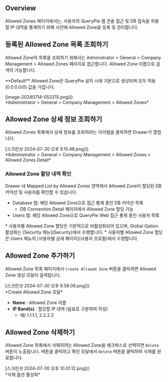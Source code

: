 
## Overview

Allowed Zones 페이지에서는, 사용자의 QueryPie 웹 콘솔 접근 및 DB 접속을 허용할 IP 대역을 통제하기 위해 사전에 Allowed Zone을 등록 및 관리합니다.


## 등록된 Allowed Zone 목록 조회하기

Allowed Zone의 목록을 조회하기 위해서는 Administrator &gt; General &gt; Company Management &gt; Allowed Zones 페이지로 접근합니다. Allowed Zone 이름으로 검색이 가능합니다.

<Callout type="info">
**Default**  Allowed Zone은 QueryPie 설치 시에 기본으로 생성되며 모두 허용(0.0.0.0/0) 값을 가집니다.
</Callout>
<p align="center">
<div>[image-20240714-053215.png]()</div>
*Administrator &gt; General &gt; Company Management &gt; Allowed Zones*
</p>


## Allowed Zone 상세 정보 조회하기

Allowed Zones 목록에서 상세 정보를 조회하려는 아이템을 클릭하면 Drawer가 열립니다.
<p align="center">
<div>[스크린샷 2024-07-30 오후 9.15.48.png]()</div>
*Administrator &gt; General &gt; Company Management &gt; Allowed Zones &gt; Allowed Zones Detail*
</p>

### Allowed Zone 할당 내역 확인

Drawer 내 Mapped List by Allowed Zones 영역에서 Allowed Zone이 할당된 DB 커넥션 및 사용자를 확인할 수 있습니다.

* Database 탭: 해당 Allowed Zone으로 접근 통제 중인 DB 커넥션 목록
    * DB Connection Detail 페이지에서 Allowed Zone 할당 가능
* Users 탭: 해당 Allowed Zone으로 QueryPie Web 접근 통제 중인 사용자 목록

<Callout type="info">
* 사용자별 Allowed Zone 할당은 기본적으로 비활성화되어 있으며, Global Option 활성화는 [Security 메뉴](Security)에서 수행합니다. 
* 사용자별 Allowed Zone 할당은 Users 메뉴의 [사용자별 상세 페이지](사용자 프로필)에서 수행합니다.
</Callout>


## Allowed Zone 추가하기

Allowed Zone 목록 페이지에서 `Create Allowed Zone` 버튼을 클릭하면 Allowed Zone 생성 모달이 출력됩니다.
<p align="center">
<div>[스크린샷 2024-07-30 오후 9.58.06.png]()</div>
*Create Allowed Zone 모달*
</p>

*  **Name**  : Allowed Zone 이름 
*  **IP Band(s)**  : 할당할 IP 대역 (쉼표로 구분하여 작성)
    * 예) 1.1.1.1, 2.2.2.2


## Allowed Zone 삭제하기

Allowed Zone 목록에서 삭제하려는 Allowed Zone을 체크박스로 선택하면 `Delete` 버튼이 노출됩니다. 버튼을 클릭하고 확인 모달에서 `Delete` 버튼을 클릭하여 삭제를 완료합니다.
<p align="center">
<div>[스크린샷 2024-07-30 오후 10.01.12.png]()</div>
*삭제 옵션 활성화*
</p>


